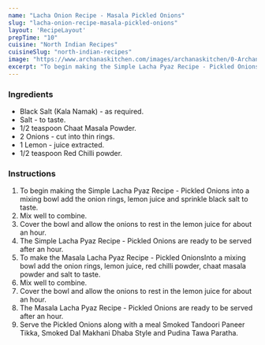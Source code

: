 ---
name: "Lacha Onion Recipe - Masala Pickled Onions"
slug: "lacha-onion-recipe-masala-pickled-onions"
layout: 'RecipeLayout'
prepTime: "10"
cuisine: "North Indian Recipes"
cuisineSlug: "north-indian-recipes"
image: "https://www.archanaskitchen.com/images/archanaskitchen/0-Archanas-Kitchen-Recipes/2019/Masala_and_Plain_Lacha_Pyaz_Recipe_1.png"
excerpt: "To begin making the Simple Lacha Pyaz Recipe - Pickled Onions  into a mixing bowl add the onion rings, lemon juice and sprinkle black salt to taste"
---

### Ingredients

- Black Salt (Kala Namak) - as required.
- Salt - to taste.
- 1/2 teaspoon Chaat Masala Powder.
- 2 Onions - cut into thin rings.
- 1 Lemon - juice extracted.
- 1/2 teaspoon Red Chilli powder.

### Instructions

1. To begin making the Simple Lacha Pyaz Recipe - Pickled Onions  into a mixing bowl add the onion rings, lemon juice and sprinkle black salt to taste.
1. Mix well to combine.
1. Cover the bowl and allow the onions to rest in the lemon juice for about an hour.
1. The Simple Lacha Pyaz Recipe - Pickled Onions are ready to be served after an hour.
1. To make the Masala Lacha Pyaz Recipe - Pickled OnionsInto a mixing bowl add the onion rings, lemon juice, red chilli powder, chaat masala powder and salt to taste.
1. Mix well to combine.
1. Cover the bowl and allow the onions to rest in the lemon juice for about an hour.
1. The Masala Lacha Pyaz Recipe - Pickled Onions are ready to be served after an hour.
1. Serve the Pickled Onions along with a meal Smoked Tandoori Paneer Tikka, Smoked Dal Makhani Dhaba Style and Pudina Tawa Paratha.
